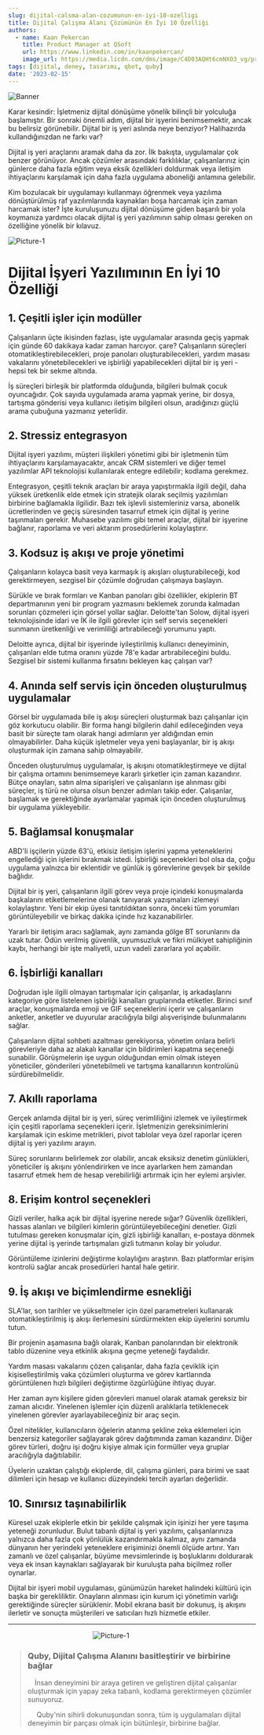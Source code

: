 ```yaml
---
slug: dijital-calsma-alan-cozumunun-en-iyi-10-ozelligi
title: Dijital Çalışma Alanı Çözümünün En İyi 10 Özelliği
authors:
  - name: Kaan Pekercan
    title: Product Manager at QSoft
    url: https://www.linkedin.com/in/kaanpekercan/
    image_url: https://media.licdn.com/dms/image/C4D03AQHt6cmNXO3_vg/profile-displayphoto-shrink_800_800/0/1645830601554?e=1687392000&v=beta&t=w8YeaoDpcEtCSTctUCSOmLzReG7yWq7SP4NccAFe_p0
tags: [dijital, deney, tasarımı, qbot, quby]
date: '2023-02-15'
---
```


![Banner](./img/dijital-calsma-alan-banner.png)

Karar kesindir: İşletmeniz dijital dönüşüme yönelik bilinçli bir yolculuğa başlamıştır. Bir sonraki önemli adım, dijital bir işyerini benimsemektir, ancak bu belirsiz görünebilir. Dijital bir iş yeri aslında neye benziyor? Halihazırda kullandığınızdan ne farkı var?

Dijital iş yeri araçlarını aramak daha da zor. İlk bakışta, uygulamalar çok benzer görünüyor. Ancak çözümler arasındaki farklılıklar, çalışanlarınız için günlerce daha fazla eğitim veya eksik özellikleri doldurmak veya iletişim ihtiyaçlarını karşılamak için daha fazla uygulama aboneliği anlamına gelebilir.

Kim bozulacak bir uygulamayı kullanmayı öğrenmek veya yazılıma dönüştürülmüş raf yazılımlarında kaynakları boşa harcamak için zaman harcamak ister? İşte kuruluşunuzu dijital dönüşüme giden başarılı bir yola koymanıza yardımcı olacak dijital iş yeri yazılımının sahip olması gereken on özelliğine yönelik bir kılavuz.

<!-- truncate -->

![Picture-1](./img/dijital-calsma-alan-pic-1.png)

# Dijital İşyeri Yazılımının En İyi 10 Özelliği

## 1. Çeşitli işler için modüller

Çalışanların üçte ikisinden fazlası, işte uygulamalar arasında geçiş yapmak için günde 60 dakikaya kadar zaman harcıyor. çare? Çalışanların süreçleri otomatikleştirebilecekleri, proje panoları oluşturabilecekleri, yardım masası vakalarını yönetebilecekleri ve işbirliği yapabilecekleri dijital bir iş yeri - hepsi tek bir sekme altında.

İş süreçleri birleşik bir platformda olduğunda, bilgileri bulmak çocuk oyuncağıdır. Çok sayıda uygulamada arama yapmak yerine, bir dosya, tartışma gönderisi veya kullanıcı iletişim bilgileri olsun, aradığınızı güçlü arama çubuğuna yazmanız yeterlidir.

## 2. Stressiz entegrasyon

Dijital işyeri yazılımı, müşteri ilişkileri yönetimi gibi bir işletmenin tüm ihtiyaçlarını karşılamayacaktır, ancak CRM sistemleri ve diğer temel yazılımlar API teknolojisi kullanılarak entegre edilebilir; kodlama gerekmez.

Entegrasyon, çeşitli teknik araçları bir araya yapıştırmakla ilgili değil, daha yüksek üretkenlik elde etmek için stratejik olarak seçilmiş yazılımları birbirine bağlamakla ilgilidir. Bazı tek işlevli sistemleriniz varsa, abonelik ücretlerinden ve geçiş süresinden tasarruf etmek için dijital iş yerine taşınmaları gerekir. Muhasebe yazılımı gibi temel araçlar, dijital bir işyerine bağlanır, raporlama ve veri aktarım prosedürlerini kolaylaştırır.

## 3. Kodsuz iş akışı ve proje yönetimi

Çalışanların kolayca basit veya karmaşık iş akışları oluşturabileceği, kod gerektirmeyen, sezgisel bir çözümle doğrudan çalışmaya başlayın.

Sürükle ve bırak formları ve Kanban panoları gibi özellikler, ekiplerin BT departmanının yeni bir program yazmasını beklemek zorunda kalmadan sorunları çözmeleri için görsel yollar sağlar. Deloitte'tan Solow, dijital işyeri teknolojisinde idari ve İK ile ilgili görevler için self servis seçenekleri sunmanın üretkenliği ve verimliliği artırabileceği yorumunu yaptı.

Deloitte ayrıca, dijital bir işyerinde iyileştirilmiş kullanıcı deneyiminin, çalışanları elde tutma oranını yüzde 78'e kadar artırabileceğini buldu. Sezgisel bir sistemi kullanma fırsatını bekleyen kaç çalışan var?

## 4. Anında self servis için önceden oluşturulmuş uygulamalar

Görsel bir uygulamada bile iş akışı süreçleri oluşturmak bazı çalışanlar için göz korkutucu olabilir. Bir forma hangi bilgilerin dahil edileceğinden veya basit bir süreçte tam olarak hangi adımların yer aldığından emin olmayabilirler. Daha küçük işletmeler veya yeni başlayanlar, bir iş akışı oluşturmak için zamana sahip olmayabilir.

Önceden oluşturulmuş uygulamalar, iş akışını otomatikleştirmeye ve dijital bir çalışma ortamını benimsemeye kararlı şirketler için zaman kazandırır. Bütçe onayları, satın alma siparişleri ve çalışanların işe alınması gibi süreçler, iş türü ne olursa olsun benzer adımları takip eder. Çalışanlar, başlamak ve gerektiğinde ayarlamalar yapmak için önceden oluşturulmuş bir uygulama yükleyebilir.

## 5. Bağlamsal konuşmalar

ABD'li işçilerin yüzde 63'ü, etkisiz iletişim işlerini yapma yeteneklerini engellediği için işlerini bırakmak istedi. İşbirliği seçenekleri bol olsa da, çoğu uygulama yalnızca bir eklentidir ve günlük iş görevlerine gevşek bir şekilde bağlıdır.

Dijital bir iş yeri, çalışanların ilgili görev veya proje içindeki konuşmalarda başkalarını etiketlemelerine olanak tanıyarak yazışmaları izlemeyi kolaylaştırır. Yeni bir ekip üyesi tanıtıldıktan sonra, önceki tüm yorumları görüntüleyebilir ve birkaç dakika içinde hız kazanabilirler.

Yararlı bir iletişim aracı sağlamak, aynı zamanda gölge BT sorunlarını da uzak tutar. Ödün verilmiş güvenlik, uyumsuzluk ve fikri mülkiyet sahipliğinin kaybı, herhangi bir işte maliyetli, uzun vadeli zararlara yol açabilir.

## 6. İşbirliği kanalları

Doğrudan işle ilgili olmayan tartışmalar için çalışanlar, iş arkadaşlarını kategoriye göre listelenen işbirliği kanalları gruplarında etiketler. Birinci sınıf araçlar, konuşmalarda emoji ve GIF seçeneklerini içerir ve çalışanların anketler, anketler ve duyurular aracılığıyla bilgi alışverişinde bulunmalarını sağlar.

Çalışanların dijital sohbeti azaltması gerekiyorsa, yönetim onlara belirli görevleriyle daha az alakalı kanallar için bildirimleri kapatma seçeneği sunabilir. Görüşmelerin işe uygun olduğundan emin olmak isteyen yöneticiler, gönderileri yönetebilmeli ve tartışma kanallarının kontrolünü sürdürebilmelidir.

## 7. Akıllı raporlama

Gerçek anlamda dijital bir iş yeri, süreç verimliliğini izlemek ve iyileştirmek için çeşitli raporlama seçenekleri içerir. İşletmenizin gereksinimlerini karşılamak için eskime metrikleri, pivot tablolar veya özel raporlar içeren dijital iş yeri yazılımı arayın.

Süreç sorunlarını belirlemek zor olabilir, ancak eksiksiz denetim günlükleri, yöneticiler iş akışını yönlendirirken ve ince ayarlarken hem zamandan tasarruf etmek hem de hesap verebilirliği artırmak için her eylemi arşivler.

## 8. Erişim kontrol seçenekleri

Gizli veriler, halka açık bir dijital işyerine nerede sığar? Güvenlik özellikleri, hassas alanları ve bilgileri kimlerin görüntüleyebileceğini denetler. Gizli tutulması gereken konuşmalar için, gizli işbirliği kanalları, e-postaya dönmek yerine dijital iş yerinde tartışmaları gizli tutmanın kolay bir yoludur.

Görüntüleme izinlerini değiştirme kolaylığını araştırın. Bazı platformlar erişim kontrolü sağlar ancak prosedürleri hantal hale getirir.

## 9. İş akışı ve biçimlendirme esnekliği

SLA'lar, son tarihler ve yükseltmeler için özel parametreleri kullanarak otomatikleştirilmiş iş akışı ilerlemesini sürdürmekten ekip üyelerini sorumlu tutun.

Bir projenin aşamasına bağlı olarak, Kanban panolarından bir elektronik tablo düzenine veya etkinlik akışına geçme yeteneği faydalıdır.

Yardım masası vakalarını çözen çalışanlar, daha fazla çeviklik için kişiselleştirilmiş vaka çözümleri oluşturma ve görev kartlarında görüntülenen hızlı bilgileri değiştirme özgürlüğüne ihtiyaç duyar.

Her zaman aynı kişilere giden görevleri manuel olarak atamak gereksiz bir zaman alıcıdır. Yinelenen işlemler için düzenli aralıklarla tetiklenecek yinelenen görevler ayarlayabileceğiniz bir araç seçin.

Özel nitelikler, kullanıcıların öğelerin atanma şekline zeka eklemeleri için benzersiz kategoriler sağlayarak görev dağıtımında zaman kazandırır. Diğer görev türleri, doğru işi doğru kişiye almak için formüller veya gruplar aracılığıyla dağıtılabilir.

Üyelerin uzaktan çalıştığı ekiplerde, dil, çalışma günleri, para birimi ve saat dilimleri için hesap ve kullanıcı düzeyindeki tercih ayarları değerlidir.

## 10. Sınırsız taşınabilirlik

Küresel uzak ekiplerle etkin bir şekilde çalışmak için işinizi her yere taşıma yeteneği zorunludur. Bulut tabanlı dijital iş yeri yazılımı, çalışanlarınıza yalnızca daha fazla çok yönlülük kazandırmakla kalmaz, aynı zamanda dünyanın her yerindeki yeteneklere erişiminizi önemli ölçüde artırır. Yarı zamanlı ve özel çalışanlar, büyüme mevsimlerinde iş boşluklarını doldurarak veya ek insan kaynakları sağlayarak bir kuruluşta paha biçilmez roller oynarlar.

Dijital bir işyeri mobil uygulaması, günümüzün hareket halindeki kültürü için başka bir gerekliliktir. Onayların alınması için kurum içi yönetimin varlığı gerektiğinde süreçler sürüklenir. Mobil ekrana basit bir dokunuş, iş akışını ilerletir ve sonuçta müşterileri ve satıcıları hızlı hizmetle etkiler.<br/>

<hr/>

&emsp;&emsp;&emsp;&emsp;&emsp;&emsp;&emsp;&emsp;&emsp;&emsp;&emsp;&emsp; ![Picture-1](./img/dijital-calsma-alan-quby.gif)
>
>
>### Quby, Dijital Çalışma Alanını basitleştirir ve birbirine bağlar
>
><p>&emsp;İnsan deneyimini bir araya getiren ve geliştiren dijital çalışanlar oluşturmak için yapay zeka tabanlı, kodlama gerektirmeyen çözümler sunuyoruz.</p>
>
>&emsp; Quby'nin sihirli dokunuşundan sonra, tüm iş uygulamaları dijital deneyimin bir parçası olmak için bütünleşir, birbirine bağlar.
>
>
